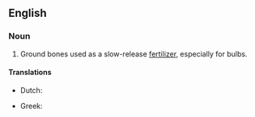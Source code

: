 {{also|bonemeal|bone-meal}}

==English==

===Noun===
{{en-noun|~}}

# Ground bones used as a slow-release [[fertilizer]], especially for bulbs.

====Translations====
{{trans-top|ground bones used as a slow-release fertilizer}}
* Dutch: {{t|nl|beendermeel|n}}
{{trans-mid}}
* Greek: {{t+|el|οστεάλευρο|n|sc=Grek}}
{{trans-bottom}}